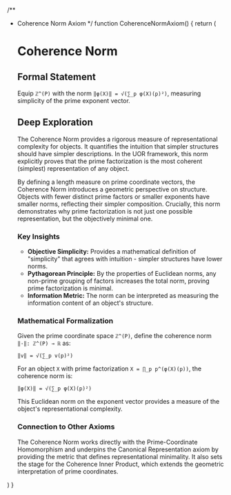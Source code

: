 
/**
 * Coherence Norm Axiom
 */
function CoherenceNormAxiom() {
  return (
    <SectionTemplate>
      <h1>Coherence Norm</h1>
      
      <h2>Formal Statement</h2>
      <p>
        Equip <code>ℤ^(P)</code> with the norm <code>‖φ(X)‖ = √(∑_p φ(X)(p)²)</code>, 
        measuring simplicity of the prime exponent vector.
      </p>
      
      <h2>Deep Exploration</h2>
      <p>
        The Coherence Norm provides a rigorous measure of representational complexity for objects. 
        It quantifies the intuition that simpler structures should have simpler descriptions. In the 
        UOR framework, this norm explicitly proves that the prime factorization is the most coherent 
        (simplest) representation of any object.
      </p>
      
      <p>
        By defining a length measure on prime coordinate vectors, the Coherence Norm introduces a 
        geometric perspective on structure. Objects with fewer distinct prime factors or smaller 
        exponents have smaller norms, reflecting their simpler composition. Crucially, this norm 
        demonstrates why prime factorization is not just one possible representation, but the 
        objectively minimal one.
      </p>
      
      <h3>Key Insights</h3>
      <ul>
        <li>
          <strong>Objective Simplicity:</strong> Provides a mathematical definition of 
          "simplicity" that agrees with intuition - simpler structures have lower norms.
        </li>
        <li>
          <strong>Pythagorean Principle:</strong> By the properties of Euclidean norms, any 
          non-prime grouping of factors increases the total norm, proving prime factorization 
          is minimal.
        </li>
        <li>
          <strong>Information Metric:</strong> The norm can be interpreted as measuring the 
          information content of an object's structure.
        </li>
      </ul>
      
      <h3>Mathematical Formalization</h3>
      <p>
        Given the prime coordinate space <code>ℤ^(P)</code>, define the coherence norm 
        <code>‖·‖: ℤ^(P) → ℝ</code> as:
      </p>
      <p>
        <code>‖v‖ = √(∑_p v(p)²)</code>
      </p>
      <p>
        For an object <code>X</code> with prime factorization <code>X = ∏_p p^(φ(X)(p))</code>, 
        the coherence norm is:
      </p>
      <p>
        <code>‖φ(X)‖ = √(∑_p φ(X)(p)²)</code>
      </p>
      <p>
        This Euclidean norm on the exponent vector provides a measure of the object's representational complexity.
      </p>
      
      <h3>Connection to Other Axioms</h3>
      <p>
        The Coherence Norm works directly with the Prime-Coordinate Homomorphism and underpins 
        the Canonical Representation axiom by providing the metric that defines representational 
        minimality. It also sets the stage for the Coherence Inner Product, which extends the 
        geometric interpretation of prime coordinates.
      </p>
    </SectionTemplate>
  )
}
